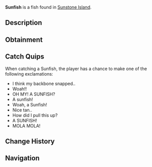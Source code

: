 {{FishInfobox
|image          = Sunfish.png
|rarity         = Legendary
|sea            = First Sea
|location       = [[Sunstone Island]]
|sublocation    = 
|sources        = Fishing Rod
|radar_location = 
|prog_speed     = -60
|xp             = 550
|weather        = Clear
|time           = Day
|season         = Summer
|bait           = 
|base_weight    = 1000
|base_value     = 1500
|weight_range   = 600
|base_chance    = 1
|base_resil     = 70
}}
'''Sunfish''' is a {{Rarity|Legendary}} fish found in [[Sunstone Island]].

== Description ==
{{Description|Sunfish are the heaviest bony fish species alive today. Common sunfish can weigh up to one metric tonne but on rare instances they can way two metric tonnes! The largest appeal of the ocean Sunfish is the unusual shape of it's body and it's astonishing weight. Sunfish have the name for their love of basking in the sun by floating to the surface of the water.|Bestiary Entry}}

== Obtainment ==
{{Description|Caught near Sunstone Island and can sometimes weigh over 1,000 kg.|Bestiary Hint}}
{{Fish Availability|
Sunstone Island
|top_rods      = 
Ethereal Prism Rod\26788.2\95702.8;
Leviathan's Fang Rod\26198.62\113551.02;
Seraphic Rod\25260.51\97267.39;
No-Life Rod\23704.42\99219.37;
Tempest Rod\23605.61\95989.27;
Resourceful Rod\20630.6\86883.28;
Destiny Rod\22192.27\90263.12;
Heaven's Rod\19575.25\88976.45;
Free Spirit Rod\18759.47\100870.46;
Trident Rod\18586.61\100081.6;
The Lost Rod\16728.04\82869.12;
Abyssal Specter Rod\18980.74\89762.96;
Rod Of The Forgotten Fang\23272.79\94145.06;
Challenger's Rod\22173.95\96086.97;
Rod Of The Exalted One\20852.08\92411.63;
Rod Of The Depths\20516.95\91647.25;
Zeus Rod\19342.21\86561.02;
Verdant Shear Rod\18772\86503.04;
Blazebringer Rod\18487.74\85766.09;
Depthseeker Rod\17324.47\80555.44;
Avalanche Rod\15525.95\72926.8;
Volcanic Rod\15112.42\76440.07;
Steady Rod\5313.65\25125.54
|recommended   = Ethereal Prism Rod
}}

== Catch Quips ==
When catching a Sunfish, the player has a chance to make one of the following exclamations:
* I think my backbone snapped..
* Woah!!
* OH MY! A SUNFISH?
* A sunfish!
* Woah, a Sunfish!
* Nice tan..
* How did I pull this up?
* A SUNFISH!
* MOLA MOLA!

== Change History ==
{{Change History|{{subst:Current Version}}}}

== Navigation ==
{{Fish Navbox|Sunstone Island}}